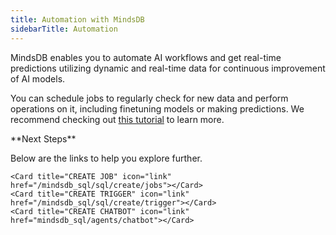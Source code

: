 ```yaml
---
title: Automation with MindsDB
sidebarTitle: Automation
---
```


MindsDB enables you to automate AI workflows and get real-time predictions utilizing dynamic and real-time data for continuous improvement of AI models.

You can schedule jobs to regularly check for new data and perform operations on it, including finetuning models or making predictions. We recommend checking out [this tutorial](https://mindsdb.com/blog/automate-ai-workflows-with-mindsdb-real-time-trading-alerts) to learn more.

<Info>
**Next Steps**

Below are the links to help you explore further.

<CardGroup cols={3}>

    <Card title="CREATE JOB" icon="link" href="/mindsdb_sql/sql/create/jobs"></Card>
    <Card title="CREATE TRIGGER" icon="link" href="/mindsdb_sql/sql/create/trigger"></Card>
    <Card title="CREATE CHATBOT" icon="link" href="mindsdb_sql/agents/chatbot"></Card>

</CardGroup>

</Info>
